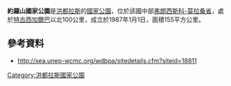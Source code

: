 {{coord|15|00|17|N|87|04|20|W|format=dms|display=title}}

'''約羅山國家公園'''是[[洪都拉斯|洪都拉斯]]的[[國家公園|國家公園]]，位於該國中部[[弗朗西斯科-莫拉桑省|弗朗西斯科-莫拉桑省]]，處於[[特古西加爾巴|特古西加爾巴]]以北100公里，成立於1987年1月1日，面積155平方公里。

==參考資料==
* http://sea.unep-wcmc.org/wdbpa/sitedetails.cfm?siteid=18811

{{Honduras-stub}}
[[Category:洪都拉斯國家公園|Category:洪都拉斯國家公園]]